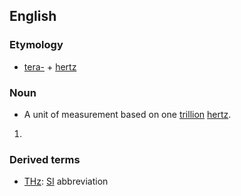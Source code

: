 ==English==

===Etymology===
* [[tera-]] + [[hertz]]

===Noun===
{{en-noun|-}}

*A unit of measurement based on one [[trillion]] [[hertz]].

# {{defn|English}}

===Derived terms===
*[[THz]]: [[SI]] abbreviation
